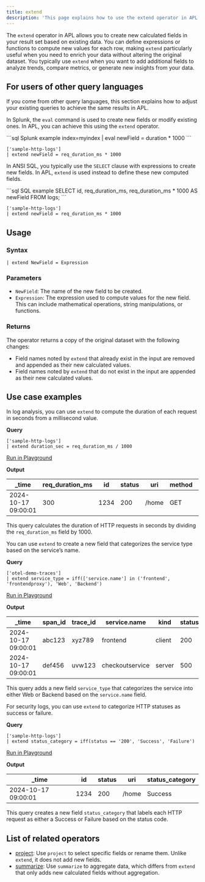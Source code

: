 ```yaml
---
title: extend
description: 'This page explains how to use the extend operator in APL.'
---
```


The `extend` operator in APL allows you to create new calculated fields in your result set based on existing data. You can define expressions or functions to compute new values for each row, making `extend` particularly useful when you need to enrich your data without altering the original dataset. You typically use `extend` when you want to add additional fields to analyze trends, compare metrics, or generate new insights from your data.

## For users of other query languages

If you come from other query languages, this section explains how to adjust your existing queries to achieve the same results in APL.

<AccordionGroup>
<Accordion title="Splunk SPL users">

In Splunk, the `eval` command is used to create new fields or modify existing ones. In APL, you can achieve this using the `extend` operator.

<CodeGroup>
```sql Splunk example
index=myindex
| eval newField = duration * 1000
```

```kusto APL equivalent
['sample-http-logs']
| extend newField = req_duration_ms * 1000
```
</CodeGroup>

</Accordion>
<Accordion title="ANSI SQL users">

In ANSI SQL, you typically use the `SELECT` clause with expressions to create new fields. In APL, `extend` is used instead to define these new computed fields.

<CodeGroup>
```sql SQL example
SELECT id, req_duration_ms, req_duration_ms * 1000 AS newField FROM logs;
```

```kusto APL equivalent
['sample-http-logs']
| extend newField = req_duration_ms * 1000
```
</CodeGroup>

</Accordion>
</AccordionGroup>

## Usage

### Syntax

```kusto
| extend NewField = Expression
```

### Parameters

- `NewField`: The name of the new field to be created.
- `Expression`: The expression used to compute values for the new field. This can include mathematical operations, string manipulations, or functions.

### Returns

The operator returns a copy of the original dataset with the following changes:
- Field names noted by `extend` that already exist in the input are removed and appended as their new calculated values.
- Field names noted by `extend` that do not exist in the input are appended as their new calculated values.

## Use case examples

<Tabs>
<Tab title="Log analysis">

In log analysis, you can use `extend` to compute the duration of each request in seconds from a millisecond value.

**Query**

```kusto
['sample-http-logs'] 
| extend duration_sec = req_duration_ms / 1000
```

[Run in Playground](https://play.axiom.co/axiom-play-qf1k/query?initForm=%7B%22apl%22%3A%22%5B%27sample-http-logs%27%5D%20%7C%20extend%20duration_sec%20%3D%20req_duration_ms%20%2F%201000%22%7D)

**Output**

| _time              | req_duration_ms | id   | status | uri          | method | geo.city | geo.country | duration_sec |
|--------------------|-----------------|------|--------|--------------|--------|----------|-------------|--------------|
| 2024-10-17 09:00:01| 300             | 1234 | 200    | /home        | GET    | London   | UK          | 0.3          |

This query calculates the duration of HTTP requests in seconds by dividing the `req_duration_ms` field by 1000.

</Tab>
<Tab title="OpenTelemetry traces">

You can use `extend` to create a new field that categorizes the service type based on the service’s name.

**Query**

```kusto
['otel-demo-traces'] 
| extend service_type = iff(['service.name'] in ('frontend', 'frontendproxy'), 'Web', 'Backend')
```

[Run in Playground](https://play.axiom.co/axiom-play-qf1k/query?initForm=%7B%22apl%22%3A%22%5B%27otel-demo-traces%27%5D%20%7C%20extend%20service_type%20%3D%20iff%28%5B%27service.name%27%5D%20in%20%28%27frontend%27%2C%20%27frontendproxy%27%29%2C%20%27Web%27%2C%20%27Backend%27%29%22%7D)

**Output**

| _time              | span_id | trace_id | service.name      | kind    | status_code | service_type |
|--------------------|---------|----------|-------------------|---------|-------------|--------------|
| 2024-10-17 09:00:01| abc123  | xyz789   | frontend          | client  | 200         | Web          |
| 2024-10-17 09:00:01| def456  | uvw123   | checkoutservice   | server  | 500         | Backend      |

This query adds a new field `service_type` that categorizes the service into either Web or Backend based on the `service.name` field.
</Tab>
<Tab title="Security logs">

For security logs, you can use `extend` to categorize HTTP statuses as success or failure.

**Query**

```kusto
['sample-http-logs'] 
| extend status_category = iff(status == '200', 'Success', 'Failure')
```

[Run in Playground](https://play.axiom.co/axiom-play-qf1k/query?initForm=%7B%22apl%22%3A%22%5B%27sample-http-logs%27%5D%20%7C%20extend%20status_category%20%3D%20iff%28status%20%3D%3D%20%27200%27%2C%20%27Success%27%2C%20%27Failure%27%29%22%7D)

**Output**

| _time              | id   | status | uri          | status_category |
|--------------------|------|--------|--------------|-----------------|
| 2024-10-17 09:00:01| 1234 | 200    | /home        | Success         |

This query creates a new field `status_category` that labels each HTTP request as either a Success or Failure based on the status code.

</Tab>
</Tabs>

## List of related operators

- [project](/apl/tabular-operators/project-operator): Use `project` to select specific fields or rename them. Unlike `extend`, it does not add new fields.
- [summarize](/apl/tabular-operators/summarize-operator): Use `summarize` to aggregate data, which differs from `extend` that only adds new calculated fields without aggregation.